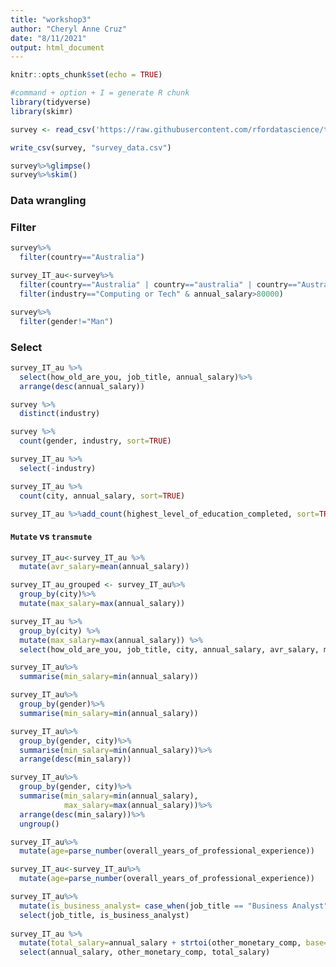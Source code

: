 ```yaml
---
title: "workshop3"
author: "Cheryl Anne Cruz"
date: "8/11/2021"
output: html_document
---
```


```r
knitr::opts_chunk$set(echo = TRUE)
```

```r
#command + option + I = generate R chunk 
library(tidyverse)
library(skimr)

survey <- read_csv('https://raw.githubusercontent.com/rfordatascience/tidytuesday/master/data/2021/2021-05-18/survey.csv')

write_csv(survey, "survey_data.csv")

survey%>%glimpse()
survey%>%skim()
```

### Data wrangling

### Filter
```r
survey%>%
  filter(country=="Australia")

survey_IT_au<-survey%>%
  filter(country=="Australia" | country=="australia" | country=="Australi")%>%
  filter(industry=="Computing or Tech" & annual_salary>80000)

survey%>%
  filter(gender!="Man")
```

### Select

```r
survey_IT_au %>%
  select(how_old_are_you, job_title, annual_salary)%>%
  arrange(desc(annual_salary))

survey %>%
  distinct(industry)

survey %>%
  count(gender, industry, sort=TRUE)

survey_IT_au %>%
  select(-industry)

survey_IT_au %>%
  count(city, annual_salary, sort=TRUE)

survey_IT_au %>%add_count(highest_level_of_education_completed, sort=TRUE)

```


#### `Mutate` vs `transmute`

```r
survey_IT_au<-survey_IT_au %>%
  mutate(avr_salary=mean(annual_salary))

survey_IT_au_grouped <- survey_IT_au%>%
  group_by(city)%>%
  mutate(max_salary=max(annual_salary))

survey_IT_au %>%
  group_by(city) %>%
  mutate(max_salary=max(annual_salary)) %>%
  select(how_old_are_you, job_title, city, annual_salary, avr_salary, max_salary)

survey_IT_au%>%
  summarise(min_salary=min(annual_salary))

survey_IT_au%>%
  group_by(gender)%>%
  summarise(min_salary=min(annual_salary))

survey_IT_au%>%
  group_by(gender, city)%>%
  summarise(min_salary=min(annual_salary))%>%
  arrange(desc(min_salary))

survey_IT_au%>%
  group_by(gender, city)%>%
  summarise(min_salary=min(annual_salary),
            max_salary=max(annual_salary))%>%
  arrange(desc(min_salary))%>%
  ungroup()

survey_IT_au%>%
  mutate(age=parse_number(overall_years_of_professional_experience))

survey_IT_au<-survey_IT_au%>%
  mutate(age=parse_number(overall_years_of_professional_experience))

survey_IT_au%>%
  mutate(is_business_analyst= case_when(job_title == "Business Analyst" ~ "TRUE", T ~ "FALSE"))%>%
  select(job_title, is_business_analyst)
  
survey_IT_au %>%
  mutate(total_salary=annual_salary + strtoi(other_monetary_comp, base=0L)) %>%
  select(annual_salary, other_monetary_comp, total_salary)
```
